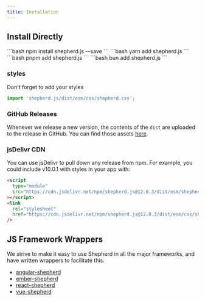 ```yaml
---
title: Installation
---
```



## Install Directly

<Tabs>
  <TabItem label="npm">
  ```bash 
  npm install shepherd.js --save 
  ```
  </TabItem>
  <TabItem label="yarn">
  ```bash 
  yarn add shepherd.js 
  ```
  </TabItem>
  <TabItem label="pnpm">
  ```bash 
  pnpm add shepherd.js 
  ```
  </TabItem>
  <TabItem label="bun">
  ```bash 
  bun add shepherd.js 
  ```
  </TabItem>
</Tabs>

### styles

Don't forget to add your styles

```javascript
import 'shepherd.js/dist/esm/css/shepherd.css';
```

### GitHub Releases

Whenever we release a new version, the contents of the `dist` are uploaded
to the release in GitHub. You can find those assets [here](https://github.com/shepherd-pro/shepherd/releases).

### jsDelivr CDN

You can use jsDelivr to pull down any release from npm. For example, you could include v10.0.1 with styles in your app
with:

```html
<script
  type="module"
  src="https://cdn.jsdelivr.net/npm/shepherd.js@12.0.3/dist/esm/shepherd.mjs"
></script>
<link
  rel="stylesheet"
  href="https://cdn.jsdelivr.net/npm/shepherd.js@12.0.3/dist/esm/css/shepherd.css"
/>
```

## JS Framework Wrappers

We strive to make it easy to use Shepherd in all the major frameworks, and have written wrappers to facilitate this.

- [angular-shepherd](https://github.com/shepherd-pro/angular-shepherd)
- [ember-shepherd](https://github.com/shepherd-pro/ember-shepherd)
- [react-shepherd](https://github.com/shepherd-pro/react-shepherd)
- [vue-shepherd](https://github.com/shepherd-pro/vue-shepherd)
